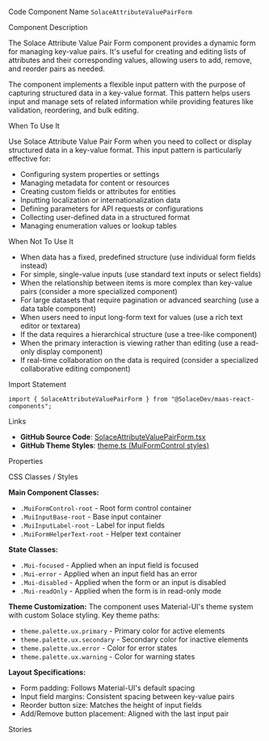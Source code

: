 
<Meta of={SolaceAttributeValuePairFormStories} />

<Title>Solace Attribute Value Pair Form</Title>

<Description of={SolaceAttributeValuePairFormStories} />

<Subtitle>Code Component Name</Subtitle>
`SolaceAttributeValuePairForm`

<Subtitle>Component Description</Subtitle>

The Solace Attribute Value Pair Form component provides a dynamic form for managing key-value pairs. It's useful for creating and editing lists of attributes and their corresponding values, allowing users to add, remove, and reorder pairs as needed.

The component implements a flexible input pattern with the purpose of capturing structured data in a key-value format. This pattern helps users input and manage sets of related information while providing features like validation, reordering, and bulk editing.

<Subtitle>When To Use It</Subtitle>

Use Solace Attribute Value Pair Form when you need to collect or display structured data in a key-value format. This input pattern is particularly effective for:

- Configuring system properties or settings
- Managing metadata for content or resources
- Creating custom fields or attributes for entities
- Inputting localization or internationalization data
- Defining parameters for API requests or configurations
- Collecting user-defined data in a structured format
- Managing enumeration values or lookup tables

<Subtitle>When Not To Use It</Subtitle>

- When data has a fixed, predefined structure (use individual form fields instead)
- For simple, single-value inputs (use standard text inputs or select fields)
- When the relationship between items is more complex than key-value pairs (consider a more specialized component)
- For large datasets that require pagination or advanced searching (use a data table component)
- When users need to input long-form text for values (use a rich text editor or textarea)
- If the data requires a hierarchical structure (use a tree-like component)
- When the primary interaction is viewing rather than editing (use a read-only display component)
- If real-time collaboration on the data is required (consider a specialized collaborative editing component)

<Subtitle>Import Statement</Subtitle>

```tsx
import { SolaceAttributeValuePairForm } from "@SolaceDev/maas-react-components";
```

<Subtitle>Links</Subtitle>

- **GitHub Source Code**: [SolaceAttributeValuePairForm.tsx](https://github.com/SolaceDev/maas-react-components/blob/main/src/components/form/SolaceAttributeValuePairForm.tsx)
- **GitHub Theme Styles**: <a href="https://github.com/SolaceDev/maas-react-components/blob/main/src/resources/theme.ts#:~:text=MuiFormControl" target="_blank">theme.ts (MuiFormControl styles)</a>

<Subtitle>Properties</Subtitle>

<ArgTypes of={SolaceAttributeValuePairFormStories} />

<Subtitle>CSS Classes / Styles</Subtitle>

**Main Component Classes:**

- `.MuiFormControl-root` - Root form control container
- `.MuiInputBase-root` - Base input container
- `.MuiInputLabel-root` - Label for input fields
- `.MuiFormHelperText-root` - Helper text container

**State Classes:**

- `.Mui-focused` - Applied when an input field is focused
- `.Mui-error` - Applied when an input field has an error
- `.Mui-disabled` - Applied when the form or an input is disabled
- `.Mui-readOnly` - Applied when the form is in read-only mode

**Theme Customization:**
The component uses Material-UI's theme system with custom Solace styling. Key theme paths:

- `theme.palette.ux.primary` - Primary color for active elements
- `theme.palette.ux.secondary` - Secondary color for inactive elements
- `theme.palette.ux.error` - Color for error states
- `theme.palette.ux.warning` - Color for warning states

**Layout Specifications:**

- Form padding: Follows Material-UI's default spacing
- Input field margins: Consistent spacing between key-value pairs
- Reorder button size: Matches the height of input fields
- Add/Remove button placement: Aligned with the last input pair

<Subtitle>Stories</Subtitle>

<CustomStories />
